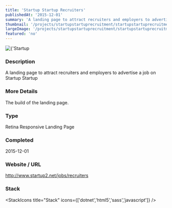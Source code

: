 ```yaml
---
title: 'Startup Startup Recruiters'
publishedAt: '2015-12-01'
summary: 'A landing page to attract recruiters and employers to advertise a job on Startup Startup'
thumbnail: '/projects/startupstartuprecruitment/startupstartuprecruitment_small.jpg'
largeImage: '/projects/startupstartuprecruitment/startupstartuprecruitment_large.jpg'
featured: 'no'
---
```


<div className="relative w-full h-[400px] sm:h-[600px] md:h-[760px] lg:h-[920px]">
  <Image
    alt={'Startup Startup Recruiters'}
    src={'/projects/startupstartuprecruitment/startupstartuprecruitment.jpg'}
    sizes="(max-width: 640px) 100%, 100%"
    fill={true}
    priority
    style={{
      objectFit: 'contain'
    }}
  />
</div>

### Description

A landing page to attract recruiters and employers to advertise a job on Startup Startup

### More Details

The build of the landing page.

### Type

Retina Responsive Landing Page


### Completed
2015-12-01

### Website / URL
http://www.startup2.net/jobs/recruiters


### Stack

<StackIcons
  title="Stack"
  icons={['dotnet','html5','sass','javascript']}
  />
